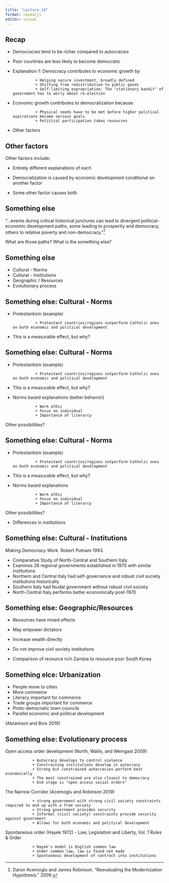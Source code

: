 ```yaml
---
title: "Lecture_18"
format: revealjs
editor: visual
---
```


## Recap

-   Democracies tend to be richer compared to autocracies

-   Poor countries are less likely to become democratic

-   Explanation 1: Democracy contributes to economic growth by

                  + Helping secure investment, broadly defined
                  + Shifting from redistribution to public goods
                  + Self-limiting expropriation: The "stationary bandit" of government has to worry about re-election 

-   Economic growth contributes to democratization because:

                  + Physical needs have to be met before higher political aspirations become serious goals
                  + Political participation takes resources

-   Other factors

## Other factors

Other factors include:

-   <p style="color:red;">

    Entirely different explanations of each

    </p>

-   <p style="color:green;">

    Democratization is caused by economic development conditional on another factor

    </p>

-   <p style="color:green;">

    Some other factor causes both

    </p>

## Something else

"...events during critical historical junctures can lead to divergent political--economic development paths, some leading to prosperity and democracy, others to relative poverty and non-democracy."[^1]

[^1]: Daron Acemoglu and James Robinson. "Reevaluating the Modernization Hypothesis." 2009.

What are those paths? What is the something else?

## Something else

-   Cultural - Norms
-   Cultural - Institutions
-   Geographic / Resources
-   Evolutionary process

## Something else: Cultural - Norms

-   Protestantism (example)

                  + Protestant countries/regions outperform Catholic ones on both economic and political development

-   This is a measurable effect, but why?

## Something else: Cultural - Norms

-   Protestantism (example)

                  + Protestant countries/regions outperform Catholic ones on both economic and political development

-   This is a measurable effect, but why?

-   Norms based explanations (better behavior)

                  + Work ethic 
                  + Focus on individual
                  + Importance of literarcy 

Other possibilities?

## Something else: Cultural - Norms

-   Protestantism (example)

                  + Protestant countries/regions outperform Catholic ones on both economic and political development

-   This is a measurable effect, but why?

-   Norms based explanations

                  + Work ethic
                  + Focus on individual
                  + Importance of literarcy 

Other possibilities?

-   Differences in institutions

## Something else: Cultural - Institutions

*Making Democracy Work*. Robert Putnam 1993.

-   Comparative Study of North-Central and Southern Italy
-   Examines 26 regional governments established in 1970 with similar institutions
-   Northern and Central Italy had self-governance and robust civil society institutions historically
-   Southern Italy had feudal government without robust civil society
-   North-Central Italy performs better economically post-1970

## Something else: Geographic/Resources

-   Resources have mixed effects
-   May empower dictators
-   Increase wealth directly
-   Do not improve civil society institutions

- Comparison of resource rich Zambia to resource poor South Korea 

## Something elce: Urbanization

-   People move to cities
-   More commerce
-   Literacy important for commerce
-   Trade groups important for commerce
-   Proto-democratic town councils
-   Parallel economic and political development

(Abramson and Boix 2019)

## Something else: Evolutionary process

Open access order development (North, Wallis, and Weingast 2009)

                + Autocracy develops to control violence
                + Constraining institutions develop in autocracy
                + Strong but constrained autocracies perform best economically
                + The most constrained are also closest to democracy
                + End stage is "open access social orders"

The Narrow Corridor (Acemoglu and Robinson 2019)

                + strong government with strong civil society constraints required to end up with a free society
                + Strong government provides security
                + Informal (civil society) constraints provide security against government
                + Allows for both economic and political development

Spontaneous order (Hayek 1972) - Law, Legislation and Liberty, Vol. 1 Rules & Order

                + Hayek's model is English common law
                + Under common law, law is found not made
                + Spontaneous development of contract into institutions
